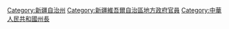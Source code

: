 [[Category:新疆自治州|Category:新疆自治州]]
[[Category:新疆維吾爾自治區地方政府官員|Category:新疆維吾爾自治區地方政府官員]]
[[Category:中華人民共和國州長|Category:中華人民共和國州長]]